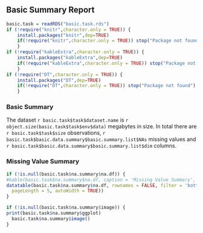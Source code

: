 ## Basic Summary Report

```r
basic.task = readRDS("basic.task.rds")
if (!require("knitr",character.only = TRUE)) {
    install.packages("knitr",dep=TRUE)
    if(!require("knitr",character.only = TRUE)) stop("Package not found")
    }
if (!require("kableExtra",character.only = TRUE)) {
    install.packages("kableExtra",dep=TRUE)
    if(!require("kableExtra",character.only = TRUE)) stop("Package not found")
    }
if (!require("DT",character.only = TRUE)) {
    install.packages("DT",dep=TRUE)
    if(!require("DT",character.only = TRUE)) stop("Package not found")
    }
```
### Basic Summary

The dataset `r basic.task$task$dataset.name ` is `r object.size(basic.task$task$env$data) `  megabytes in size.
In total there are `r basic.task$task$size ` observations, `r basic.task$basic.data.summary$basic.summary.list$NAs ` missing values and `r basic.task$basic.data.summary$basic.summary.list$dim ` columns.

### Missing Value Summary

```r
if (!is.null(basic.task$na.summary$na.df)) {
#kable(basic.task$na.summary$na.df, caption = 'Missing Value Summary', format = 'html') %>% kable_styling(full_width = TRUE)
datatable(basic.task$na.summary$na.df, rownames = FALSE, filter = 'bottom', options = list(
  pageLength = 5, autoWidth = TRUE))
} 

if (!is.null(basic.task$na.summary$image)) {
print(basic.task$na.summary$ggplot)
  basic.task$na.summary$image()
}
```
